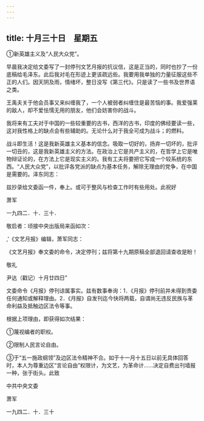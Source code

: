 ```yaml
---
---
---
```

title: 十月三十日　星期五
---




①新英雄主义及“人民大众党”。

早晨我决定给文委写了一封停刊文艺月报的抗议信，这是正当的，同时也抄了一份底稿给毛泽东。此后我对毛在形迹上更该疏远些。我要用我单独的力量征服这些不正的人们。因天阴及雨，情绪坏，整日没写《第三代》。只是读了一些书及世界语之类。

王禹夫关于他会员事又来纠缠我了，一个人被弱者纠缠住是最苦恼的事。我爱强莱的敌人，却不爱怯懦无用的朋友，他们会妨害你的战斗。

我将来有工夫对于中国的一些较重要的古书，西洋的古书，印度的佛经要读一些，这对我性格上的缺点会有些辅助的。无论什么对于我全可成为战斗；的燃料。

战斗即生活！这是我新英雄主义基本的信念。吸取一切好的，扬弃一切坏的，批评一切丑的，这是我新英雄主义的方法。在政治上它是共产主义的，在哲学上它是唯物辩证论的，在方法上它是现实主义的。我有工夫将要把它写成一个较系统的东西。“人民大众党”，以批评各党派的缺点为基本任务，解除无理由的党争，在中国是需要的。泽东同志：

兹抄录给文委函一件，奉上。或可于整风与检查工作时有些用处。此祝好

萧军

一九四二．十．三十．

敬启者：顷接中央出版局来函如次：

,'《文艺月报》编辑，萧军同志：

《文艺月报》奉文委的命令，决定停刊；兹将第十九期原稿全部退回请查收是盼！

敬礼

尹达（戳记）十月廿四日”

文委命令《月报》停刊谅属事实。兹有数事奉询：1．《月报》停刊前并未得到贵委任何通知或解释理由。2．《月报》自发刊迄今快将两载，自谓尚无违反民族与革命利益及抵触边区法令等事。

根据上项理由，即获得如次结果：

①蔑视编者的职权。

②限制人民言论自由。

③于“五一施政纲领”及边区法令精神不合。如于十一月十五日以前无具体回答时，本人为尊重边区“言论自由”权限计，为文艺，为革命计……决定自费出刊墙报一种，张于街头。此致

中共中央文委

萧军

一九四二．十．三十